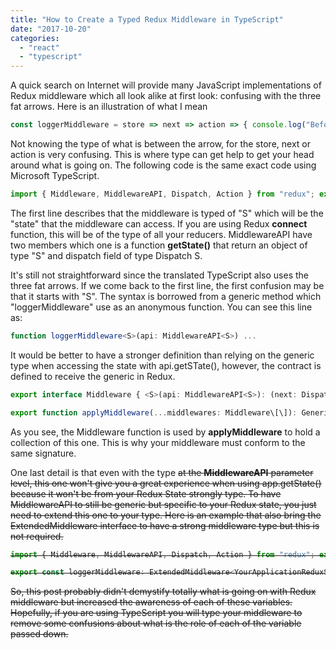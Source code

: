 ```yaml
---
title: "How to Create a Typed Redux Middleware in TypeScript"
date: "2017-10-20"
categories: 
  - "react"
  - "typescript"
---
```


A quick search on Internet will provide many JavaScript implementations of Redux middleware which all look alike at first look: confusing with the three fat arrows. Here is an illustration of what I mean

```typescript
const loggerMiddleware = store => next => action => { console.log("Before"); const result = next(action) console.log("After"); // Can use: store.getState() return result } 
``` 


Not knowing the type of what is between the arrow, for the store, next or action is very confusing. This is where type can get help to get your head around what is going on. The following code is the same exact code using Microsoft TypeScript.

```typescript
import { Middleware, MiddlewareAPI, Dispatch, Action } from "redux"; export const loggerMiddleware: Middleware = <S>(api: MiddlewareAPI<S>) => (next: Dispatch<S>) => <A extends Action>(action: A): A => { console.log("Before"); const result = next(action); console.log("After"); // Can use: api.getState() return result; }; 
``` 


The first line describes that the middleware is typed of "S" which will be the "state" that the middleware can access. If you are using Redux **connect** function, this will be of the type of all your reducers. MiddlewareAPI have two members which one is a function **getState()** that return an object of type "S" and dispatch field of type Dispatch S.

It's still not straightforward since the translated TypeScript also uses the three fat arrows. If we come back to the first line, the first confusion may be that it starts with "S". The syntax is borrowed from a generic method which "loggerMiddleware" use as an anonymous function. You can see this line as:

```typescript
function loggerMiddleware<S>(api: MiddlewareAPI<S>) ... 
``` 


It would be better to have a stronger definition than relying on the generic type when accessing the state with api.getSTate(), however, the contract is defined to receive the generic in Redux.

```typescript
export interface Middleware { <S>(api: MiddlewareAPI<S>): (next: Dispatch<S>) => Dispatch<S>; }

export function applyMiddleware(...middlewares: Middleware\[\]): GenericStoreEnhancer; 
``` 


As you see, the Middleware function is used by **applyMiddleware** to hold a collection of this one. This is why your middleware must conform to the same signature.

One last detail is that even with the type <S> at the **MiddlewareAPI<S>** parameter level, this one won't give you a great experience when using app.getState() because it won't be from your Redux State strongly type. To have MiddlewareAPI to still be generic but specific to your Redux state, you just need to extend this one to your type. Here is an example that also bring the ExtendedMiddleware interface to have a strong middleware type but this is not required.

```typescript
import { Middleware, MiddlewareAPI, Dispatch, Action } from "redux"; export interface ExtendedMiddleware<StateType> extends Middleware { <S extends StateType>(api: MiddlewareAPI<S>): (next: Dispatch<S>) => Dispatch<S>; }

export const loggerMiddleware: ExtendedMiddleware<YourApplicationReduxStateTypeHere> = <S extends YourApplicationReduxStateTypeHere>(api: MiddlewareAPI<S>) => (next: Dispatch<S>) => <A extends Action>(action: A): A => { console.log("Before"); const result = next(action); console.log("After"); // Can use: api.getState() return result; }; 
``` 


So, this post probably didn't demystify totally what is going on with Redux middleware but increased the awareness of each of these variables. Hopefully, if you are using TypeScript you will type your middleware to remove some confusions about what is the role of each of the variable passed down.
